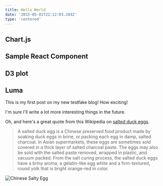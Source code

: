 ```yaml
---
title: Hello World
date: '2015-05-01T22:12:03.284Z'
type: 'centered'
---
```



## Chart.js
<AnotherChart/>

## Sample React Component
<Welcome/>

## D3 plot
<Chart data={[1,2,3,4,1]}/>

## Luma
<Luma/>


This is my first post on my new testfake blog! How exciting!

I'm sure I'll write a lot more interesting things in the future.

Oh, and here's a great quote from this Wikipedia on
[salted duck eggs](http://en.wikipedia.org/wiki/Salted_duck_egg).

> A salted duck egg is a Chinese preserved food product made by soaking duck
> eggs in brine, or packing each egg in damp, salted charcoal. In Asian
> supermarkets, these eggs are sometimes sold covered in a thick layer of salted
> charcoal paste. The eggs may also be sold with the salted paste removed,
> wrapped in plastic, and vacuum packed. From the salt curing process, the
> salted duck eggs have a briny aroma, a gelatin-like egg white and a
> firm-textured, round yolk that is bright orange-red in color.

![Chinese Salty Egg](./salty_egg.jpg)
